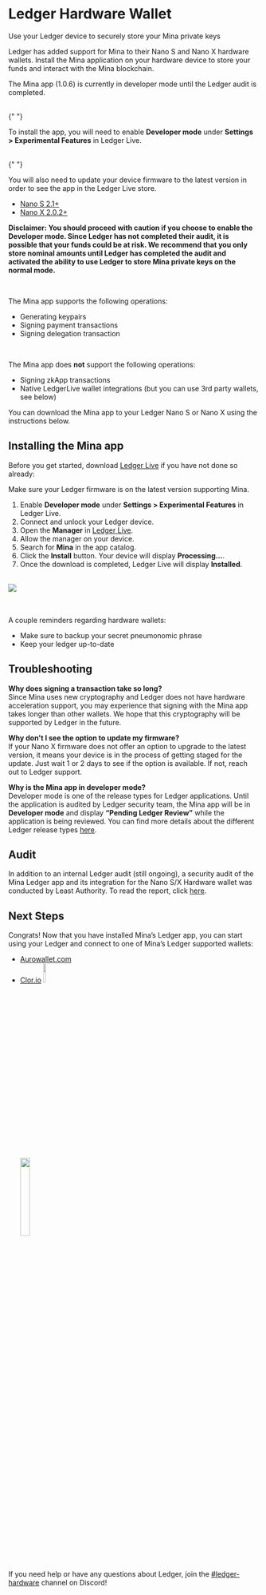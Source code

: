 
# Ledger Hardware Wallet

Use your Ledger device to securely store your Mina private keys

Ledger has added support for Mina to their Nano S and Nano X hardware wallets. Install the Mina application on your hardware device to store your funds and interact with the Mina blockchain.

<Alert kind="warning">

The Mina app (1.0.6) is currently in developer mode until the Ledger audit is completed.

<br />{" "}

To install the app, you will need to enable **Developer mode** under **Settings > Experimental Features** in Ledger Live.

<br />{" "}

You will also need to update your device firmware to the latest version in order to see the app in the Ledger Live store.

- [Nano S 2.1+](https://support.ledger.com/hc/en-us/articles/360002731113-Update-Ledger-Nano-S-firmware?docs=true)
- [Nano X 2.0.2+](https://support.ledger.com/hc/en-us/articles/360013349800-Update-Ledger-Nano-X-firmware?docs=true)

**Disclaimer: You should proceed with caution if you choose to enable the Developer mode. Since Ledger has not completed their audit, it is possible that your funds could be at risk. We recommend that you only store nominal amounts until Ledger has completed the audit and activated the ability to use Ledger to store Mina private keys on the normal mode.**

</Alert>
<br />

The Mina app supports the following operations:

- Generating keypairs
- Signing payment transactions
- Signing delegation transaction

<br />

The Mina app does **not** support the following operations:

- Signing zkApp transactions
- Native LedgerLive wallet integrations (but you can use 3rd party wallets, see below)

You can download the Mina app to your Ledger Nano S or Nano X using the instructions below.

## Installing the Mina app

Before you get started, download [Ledger Live](https://www.ledger.com/ledger-live/download) if you have not done so already:

Make sure your Ledger firmware is on the latest version supporting Mina.

1. Enable **Developer mode** under **Settings > Experimental Features** in Ledger Live.
2. Connect and unlock your Ledger device.
3. Open the **Manager** in [Ledger Live](https://support.ledger.com/hc/en-us/articles/4404382258961?docs=true).
4. Allow the manager on your device.
5. Search for **Mina** in the app catalog.
6. Click the **Install** button. Your device will display **Processing...**.
7. Once the download is completed, Ledger Live will display **Installed**.

<br />

<img src="/static/img/docs-images/ledgerlive.png" />

<br />
<br />
<br />
<Alert kind="tip">

A couple reminders regarding hardware wallets:

- Make sure to backup your secret pneumonomic phrase
- Keep your ledger up-to-date

</Alert>

## Troubleshooting

**Why does signing a transaction take so long?** <br />
Since Mina uses new cryptography and Ledger does not have hardware acceleration support, you may experience that signing with the Mina app takes longer than other wallets. We hope that this cryptography will be supported by Ledger in the future.

**Why don't I see the option to update my firmware?** <br />
If your Nano X firmware does not offer an option to upgrade to the latest version, it means your device is in the process of getting staged for the update. Just wait 1 or 2 days to see if the option is available. If not, reach out to Ledger support.

**Why is the Mina app in developer mode?** <br />
Developer mode is one of the release types for Ledger applications. Until the application is audited by Ledger security team, the Mina app will be in **Developer mode** and display **“Pending Ledger Review”** while the application is being reviewed.
You can find more details about the different Ledger release types [here](https://developers.ledger.com/docs/nano-app/publish-introduction/).​​

## Audit

In addition to an internal Ledger audit (still ongoing), a security audit of the Mina Ledger app and its integration for the Nano S/X Hardware wallet was conducted by Least Authority. To read the report, click [here](https://leastauthority.com/blog/audit-of-mina-ledger-application-for-o1-labs/).

## Next Steps

Congrats! Now that you have installed Mina’s Ledger app, you can start using your Ledger and connect to one of Mina’s Ledger supported wallets:

- [Aurowallet.com](https://www.aurowallet.com/)
- [Clor.io](https://clor.io/)
  <img src="/static/img/docs-images/auro.png" width="10%" />
  <br />
  <img src="/static/img/docs-images/clorio.png" width="20%" />

<br />

If you need help or have any questions about Ledger, join the [​​#ledger-hardware](https://discord.gg/REdn3vrb) channel on Discord!
